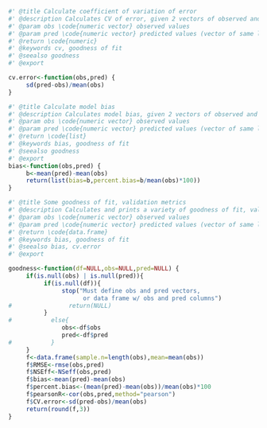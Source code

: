 ```r
#' @title Calculate coefficient of variation of error
#' @description Calculates CV of error, given 2 vectors of observed and predicted values
#' @param obs \code{numeric vector} observed values
#' @param pred \code{numeric vector} predicted values (vector of same length as observed values)
#' @return \code{numeric}
#' @keywords cv, goodness of fit
#' @seealso goodness
#' @export

cv.error<-function(obs,pred) {
     sd(pred-obs)/mean(obs)
}
```




```r
#' @title Calculate model bias
#' @description Calculates model bias, given 2 vectors of observed and predicted values
#' @param obs \code{numeric vector} observed values
#' @param pred \code{numeric vector} predicted values (vector of same length as observed values)
#' @return \code{list}
#' @keywords bias, goodness of fit
#' @seealso goodness
#' @export
bias<-function(obs,pred) {
     b<-mean(pred)-mean(obs)
     return(list(bias=b,percent.bias=b/mean(obs)*100))
}
```



```r
#' @title Some goodness of fit, validation metrics 
#' @description Calculates and prints a variety of goodness of fit, validation metrics, including rmse, NS eff, bias, percent bias, pearson's R, and cv of error
#' @param obs \code{numeric vector} observed values
#' @param pred \code{numeric vector} predicted values (vector of same length as observed values)
#' @return \code{data.frame}
#' @keywords bias, goodness of fit
#' @seealso bias, cv.error
#' @export

goodness<-function(df=NULL,obs=NULL,pred=NULL) {
     if(is.null(obs) | is.null(pred)){
          if(is.null(df)){
               stop("Must define obs and pred vectors, 
                     or data frame w/ obs and pred columns")
#                return(NULL)
          }
#           else{
               obs<-df$obs
               pred<-df$pred
#           }
     }
     f<-data.frame(sample.n=length(obs),mean=mean(obs))
     f$RMSE<-rmse(obs,pred)
     f$NSEff<-NSeff(obs,pred)
     f$bias<-mean(pred)-mean(obs)
     f$percent.bias<-(mean(pred)-mean(obs))/mean(obs)*100
     f$pearsonR<-cor(obs,pred,method="pearson")
     f$CV.error<-sd(pred-obs)/mean(obs)
     return(round(f,3))
}

```